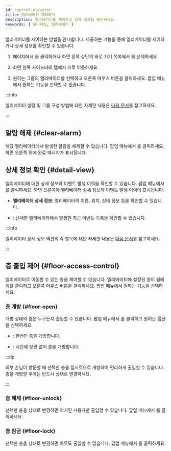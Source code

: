 ```yaml
---
id: control-elevator
title: 엘리베이터 제어하기
description: 엘리베이터를 제어하고 상세 정보를 확인하세요.
keywords: [ 모니터링, 엘리베이터 ]
---
```


엘리베이터를 제어하는 방법을 안내합니다. 제공하는 기능을 통해 엘리베이터를 제어하거나 상세 정보를 확인할 수 있습니다.

1. <Cmd sid='common.header.launcher' /> 페이지에서 <Cmd sid='common.header.arena' />을 클릭하거나 화면 왼쪽 상단의 바로 가기 목록에서 <Cmd sid='common.header.arena' />을 선택하세요. 

1. 화면 왼쪽 사이드바의 <Cmd sid='arena.tree.door.title' /> 탭에서 <Cmd sid='arena.tree.door.allElevatorGroups' />으로 이동하세요. 

1. 원하는 그룹의 엘리베이터를 선택하고 오른쪽 마우스 버튼을 클릭하세요. 팝업 메뉴에서 원하는 기능을 선택할 수 있습니다.

:::info

엘리베이터 설정 및 그룹 구성 방법에 대한 자세한 내용은 [다음 문서](#)를 참고하세요.

:::

## 알람 해제 {#clear-alarm}

해당 엘리베이터에서 발생한 알람을 해제할 수 있습니다. 팝업 메뉴에서 <Cmd sid='arena.tree.contextMenu.clearAlarm' />를 클릭하세요. 화면 오른쪽 위에 완료 메시지가 표시됩니다.

## 상세 정보 확인 {#detail-view}

엘리베이터에 대한 상세 정보와 이벤트 발생 이력을 확인할 수 있습니다. 팝업 메뉴에서 <Cmd sid='arena.tree.contextMenu.viewDetail' />를 클릭하세요. 화면 오른쪽에 엘리베이터 상세 정보와 이벤트 발생 이력이 표시됩니다.

* **엘리베이터 상세 정보**: 엘리베이터의 이름, 위치, 상태 정보 등을 확인할 수 있습니다.

* <Cmd sid='arena.recentEvent' />: 선택한 엘리베이터에서 발생한 최근 이벤트 목록을 확인할 수 있습니다.

:::info

엘리베이터 상세 정보 섹션의 각 항목에 대한 자세한 내용은 [다음 문서](#)를 참고하세요.

:::

## 층 출입 제어 {#floor-access-control}

엘리베이터로 이동할 수 있는 층을 제어할 수 있습니다. 엘리베이터에 설정된 층의 릴레이를 클릭하고 오른쪽 마우스 버튼을 클릭하세요. 팝업 메뉴에서 원하는 기능을 선택하세요.

### 층 개방 {#floor-open}

개방 상태의 층은 누구든지 출입할 수 있습니다. 팝업 메뉴에서 <Cmd sid='arena.tree.contextMenu.unlock' />를 클릭하고 원하는 옵션을 선택하세요.

* <Cmd sid='arena.tree.contextMenu.unlockOnce' />: 한번만 층을 개방합니다.

* <Cmd sid='arena.tree.contextMenu.unlockPermanent' />: 시간에 상관 없이 층을 개방합니다.

:::tip

외부 손님이 방문할 때 선택한 층을 일시적으로 개방하여 편리하게 출입할 수 있습니다. 층을 개방한 후에는 반드시 <Cmd sid='arena.tree.contextMenu.normalize' /> 상태로 변경하세요.

:::

### 층 해제 {#floor-unlock}

선택한 층을 <Cmd sid='arena.tree.contextMenu.normalize' /> 상태로 변경하면 허가된 사용자만 출입할 수 있습니다. 팝업 메뉴에서 <Cmd sid='arena.tree.contextMenu.normalize' />를 클릭하세요.

### 층 잠금 {#floor-lock}

선택한 층을 <Cmd sid='arena.tree.contextMenu.lock' /> 상태로 변경하면 아무도 출입할 수 없습니다. 팝업 메뉴에서 <Cmd sid='arena.tree.contextMenu.lock' />을 클릭하세요.